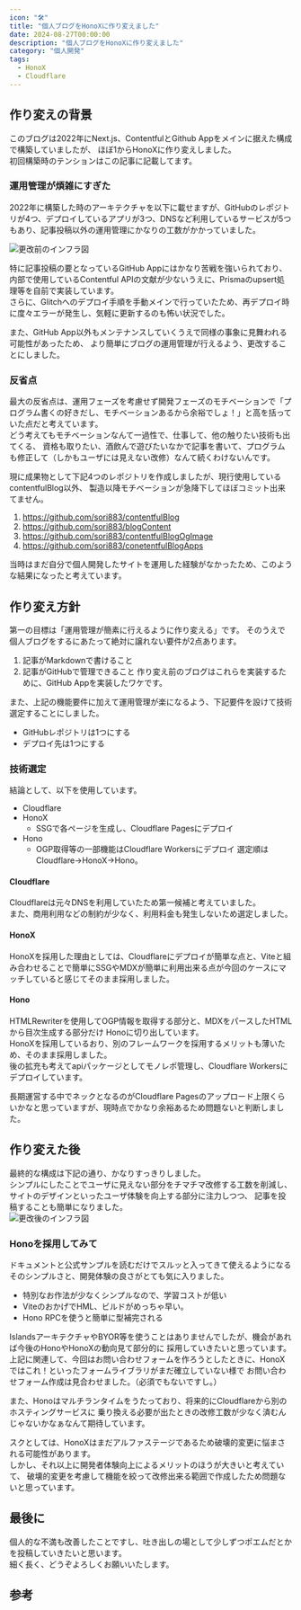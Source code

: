 ```yaml
---
icon: "🛠️"
title: "個人ブログをHonoXに作り変えました"
date: 2024-08-27T00:00:00
description: "個人ブログをHonoXに作り変えました"
category: "個人開発"
tags:
  - HonoX
  - Cloudflare
---
```


## 作り変えの背景
このブログは2022年にNext.js、ContentfulとGithub Appをメインに据えた構成で構築していましたが、
ほぼ1からHonoXに作り変えしました。  
初回構築時のテンションはこの記事に記載してます。  
<ExLinkCard url="https://sori883.dev/posts/this_blog_architecture/" />

### 運用管理が煩雑にすぎた
2022年に構築した時のアーキテクチャを以下に載せますが、GitHubのレポジトリが4つ、デプロイしているアプリが3つ、DNSなど利用しているサービスが5つ
もあり、記事投稿以外の運用管理にかなりの工数がかかっていました。 

![更改前のインフラ図](./old_infra.webp)

特に記事投稿の要となっているGitHub Appにはかなり苦戦を強いられており、
内部で使用しているContentful APIの文献が少ないうえに、Prismaのupsert処理等を自前で実装しています。  
さらに、Glitchへのデプロイ手順を手動メインで行っていたため、再デプロイ時に度々エラーが発生し、気軽に更新するのも怖い状況でした。  

また、GitHub App以外もメンテナンスしていくうえで同様の事象に見舞われる可能性があったため、
より簡単にブログの運用管理が行えるよう、更改することにしました。  

### 反省点
最大の反省点は、運用フェーズを考慮せず開発フェーズのモチベーションで「プログラム書くの好きだし、モチベーションあるから余裕でしょ！」と高を括っていた点だと考えています。  
どう考えてもモチベーションなんて一過性で、仕事して、他の触りたい技術も出てくる、
資格も取りたい、酒飲んで遊びたいなかで記事を書いて、プログラムも修正して（しかもユーザには見えない改修）なんて続くわけないんです。  

現に成果物として下記4つのレポジトリを作成しましたが、現行使用しているcontentfulBlog以外、
製造以降モチベーションが急降下してほぼコミット出来てません。  
1. https://github.com/sori883/contentfulBlog
1. https://github.com/sori883/blogContent
1. https://github.com/sori883/contentfulBlogOgImage
1. https://github.com/sori883/conetentfulBlogApps

当時はまだ自分で個人開発したサイトを運用した経験がなかったため、このような結果になったと考えています。  

## 作り変え方針
第一の目標は「運用管理が簡素に行えるように作り変える」です。
そのうえで個人ブログをするにあたって絶対に譲れない要件が2点あります。   
1. 記事がMarkdownで書けること
1. 記事がGitHubで管理できること
作り変え前のブログはこれらを実装するために、GitHub Appを実装したワケです。  

また、上記の機能要件に加えて運用管理が楽になるよう、下記要件を設けて技術選定することにしました。    
- GitHubレポジトリは1つにする
- デプロイ先は1つにする

### 技術選定
結論として、以下を使用しています。  
- Cloudflare
- HonoX
  - SSGで各ページを生成し、Cloudflare Pagesにデプロイ
- Hono
  - OGP取得等の一部機能はCloudflare Workersにデプロイ
選定順はCloudflare→HonoX→Hono。  

#### Cloudflare
Cloudflareは元々DNSを利用していたため第一候補と考えていました。  
また、商用利用などの制約が少なく、利用料金も発生しないため選定しました。  

#### HonoX
HonoXを採用した理由としては、Cloudflareにデプロイが簡単な点と、Viteと組み合わせることで簡単にSSGやMDXが簡単に利用出来る点が今回のケースにマッチしていると感じてそのまま採用しました。  

#### Hono
HTMLRewriterを使用してOGP情報を取得する部分と、MDXをパースしたHTMLから目次生成する部分だけ
Honoに切り出しています。  
HonoXを採用しているおり、別のフレームワークを採用するメリットも薄いため、そのまま採用しました。  
後の拡充も考えてapiパッケージとしてモノレポ管理し、Cloudflare Workersにデプロイしています。 


長期運営する中でネックとなるのがCloudflare Pagesのアップロード上限くらいかなと思っていますが、現時点でかなり余裕あるため問題ないと判断しました。  
<ExLinkCard url="https://developers.cloudflare.com/pages/platform/limits/" />

## 作り変えた後
最終的な構成は下記の通り、かなりすっきりしました。  
シンプルにしたことでユーザに見えない部分をチマチマ改修する工数を削減し、サイトのデザインといったユーザ体験を向上する部分に注力しつつ、
記事を投稿することも簡単になりました。  
![更改後のインフラ図](./new_infra.webp)

### Honoを採用してみて
ドキュメントと公式サンプルを読むだけでスルッと入ってきて使えるようになるそのシンプルさと、開発体験の良さがとても気に入りました。
- 特別なお作法が少なくシンプルなので、学習コストが低い
- ViteのおかげでHML、ビルドがめっちゃ早い。
- Hono RPCを使うと簡単に型補完される

IslandsアーキテクチャやBYOR等を使うことはありませんでしたが、機会があれば今後のHonoやHonoXの動向見て部分的に
採用していきたいと思っています。  
上記に関連して、今回はお問い合わせフォームを作ろうとしたときに、HonoXではこれ！といったフォームライブラリがまだ確立していない様で
お問い合わせフォーム作成は見合わせました。（必須でもないですし。）  

また、Honoはマルチランタイムをうたっており、将来的にCloudflareから別のホスティングサービスに
乗り換える必要が出たときの改修工数が少なく済むんじゃないかなぁなんて期待しています。  

スクとしては、HonoXはまだアルファステージであるため破壊的変更に悩まされる可能性があります。  
しかし、それ以上に開発者体験向上によるメリットのほうが大きいと考えていて、
破壊的変更を考慮して機能を絞って改修出来る範囲で作成したため問題ないと思っています。  

## 最後に
個人的な不満も改善したことですし、吐き出しの場として少しずつポエムだとかを投稿していきたいと思います。  
細く長く、どうぞよろしくお願いいたします。


## 参考
<ExLinkCard url="https://zenn.dev/yusukebe/articles/724940fa3f2450" />
<ExLinkCard url="https://blog.p1ass.com/posts/migrate-to-hono/" />
